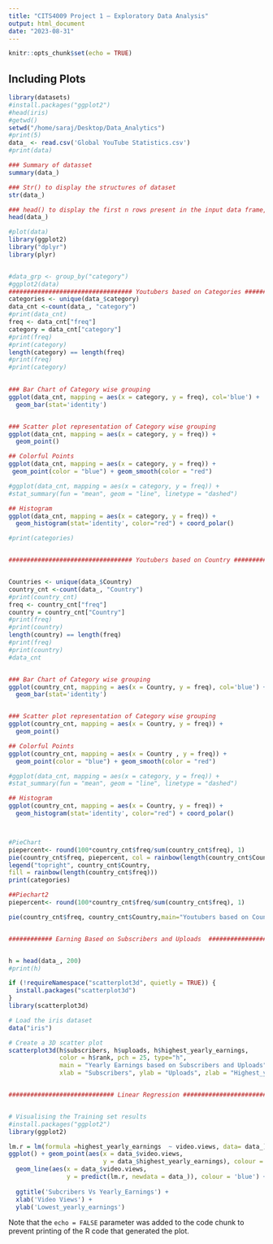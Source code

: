 ```yaml
---
title: "CITS4009 Project 1 — Exploratory Data Analysis"
output: html_document
date: "2023-08-31"
---
```


```r
knitr::opts_chunk$set(echo = TRUE)
```




## Including Plots

```r
library(datasets)
#install.packages("ggplot2")
#head(iris)
#getwd()
setwd("/home/saraj/Desktop/Data_Analytics")
#print(5)
data_ <- read.csv('Global YouTube Statistics.csv')
#print(data)

### Summary of datasset
summary(data_)

### Str() to display the structures of dataset
str(data_)

### head() to display the first n rows present in the input data frame, by default 6
head(data_)

#plot(data)
library(ggplot2)
library("dplyr")
library(plyr)


#data_grp <- group_by("category")
#ggplot2(data)
################################## Youtubers based on Categories #############################################
categories <- unique(data_$category)
data_cnt <-count(data_, "category")
#print(data_cnt)
freq <- data_cnt["freq"]
category = data_cnt["category"]
#print(freq)
#print(category)
length(category) == length(freq)
#print(freq)
#print(category)

 
### Bar Chart of Category wise grouping
ggplot(data_cnt, mapping = aes(x = category, y = freq), col='blue') +
  geom_bar(stat='identity')


### Scatter plot representation of Category wise grouping
ggplot(data_cnt, mapping = aes(x = category, y = freq)) +
  geom_point()

## Colorful Points
ggplot(data_cnt, mapping = aes(x = category, y = freq)) +
 geom_point(color = "blue") + geom_smooth(color = "red")

#ggplot(data_cnt, mapping = aes(x = category, y = freq)) +
#stat_summary(fun = "mean", geom = "line", linetype = "dashed")

## Histogram
ggplot(data_cnt, mapping = aes(x = category, y = freq)) +
  geom_histogram(stat='identity', color="red") + coord_polar()

#print(categories)


################################## Youtubers based on Country #############################################


Countries <- unique(data_$Country)
country_cnt <-count(data_, "Country")
#print(country_cnt)
freq <- country_cnt["freq"]
country = country_cnt["Country"]
#print(freq)
#print(country)
length(country) == length(freq)
#print(freq)
#print(country)
#data_cnt


### Bar Chart of Category wise grouping
ggplot(country_cnt, mapping = aes(x = Country, y = freq), col='blue') +
  geom_bar(stat='identity')


### Scatter plot representation of Category wise grouping
ggplot(country_cnt, mapping = aes(x = Country, y = freq)) +
  geom_point()

## Colorful Points
ggplot(country_cnt, mapping = aes(x = Country , y = freq)) +
  geom_point(color = "blue") + geom_smooth(color = "red")

#ggplot(data_cnt, mapping = aes(x = category, y = freq)) +
#stat_summary(fun = "mean", geom = "line", linetype = "dashed")

## Histogram
ggplot(country_cnt, mapping = aes(x = Country, y = freq)) +
  geom_histogram(stat='identity', color="red") + coord_polar()



#PieChart
piepercent<- round(100*country_cnt$freq/sum(country_cnt$freq), 1)
pie(country_cnt$freq, piepercent, col = rainbow(length(country_cnt$Country)))
legend("topright", country_cnt$Country,
fill = rainbow(length(country_cnt$freq)))
print(categories)

##Piechart2
piepercent<- round(100*country_cnt$freq/sum(country_cnt$freq), 1)

pie(country_cnt$freq, country_cnt$Country,main="Youtubers based on Countries", col = rainbow(length(country_cnt$Country)))


############ Earning Based on Subscribers and Uploads  ########################


h = head(data_, 200)
#print(h)

if (!requireNamespace("scatterplot3d", quietly = TRUE)) {
  install.packages("scatterplot3d")
}
library(scatterplot3d)

# Load the iris dataset
data("iris")

# Create a 3D scatter plot
scatterplot3d(h$subscribers, h$uploads, h$highest_yearly_earnings,
              color = h$rank, pch = 25, type="h", 
              main = "Yearly Earnings based on Subscribers and Uploads",
              xlab = "Subscribers", ylab = "Uploads", zlab = "Highest_yearly_earnings")


############################# Linear Regression ##################################


# Visualising the Training set results
#install.packages("ggplot2")
library(ggplot2)

lm.r = lm(formula =highest_yearly_earnings  ~ video.views, data= data_)
ggplot() + geom_point(aes(x = data_$video.views,
                          y = data_$highest_yearly_earnings), colour = 'red') +
  geom_line(aes(x = data_$video.views,
                y = predict(lm.r, newdata = data_)), colour = 'blue') +
  
  ggtitle('Subcribers Vs Yearly_Earnings') +
  xlab('Video Views') +
  ylab('Lowest_yearly_earnings')


```
Note that the `echo = FALSE` parameter was added to the code chunk to prevent printing of the R code that generated the plot.
